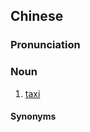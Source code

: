 {{also|差头}}
==Chinese==
{{zh-forms|s=差头}}

===Pronunciation===
{{zh-pron
|m=chāitóu,chātóu
|w=1tsha deu
|cat=n
}}

===Noun===
{{zh-noun}}

# {{lb|zh|chiefly|Shanghainese}} [[taxi]]

====Synonyms====
{{zh-dial|出租汽車}}